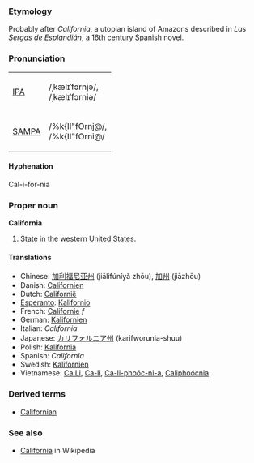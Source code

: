 ===Etymology===
Probably after ''California'', a utopian island of Amazons described in ''Las Sergas de Esplandián'', a 16th century Spanish novel.

===Pronunciation===
{| border=1 cellpadding=5
| [[w:IPA|IPA]] || /ˌkælɪˈfɔrnjə/, <br> /ˌkælɪˈfɔrniə/
|-
| [[w:SAMPA|SAMPA]] || /%k{lI"fOrnj@/, <br> /%k{lI"fOrni@/
|}

====Hyphenation====
Cal-i-for-nia

===Proper noun===
'''California''' 
#State in the western [[United States]].

====Translations====
*Chinese: [[加利福尼亚州]] (jiālìfúníyǎ zhōu),  [[加州]] (jiāzhōu)
*Danish: [[Californien]] 
*Dutch: [[Californië]] 
*[[Esperanto]]: [[Kalifornio]]
*French: [[Californie]] ''f''
*German: [[Kalifornien]]
*Italian: ''California''
*Japanese: [[カリフォルニア州]] (karifworunia-shuu)
*Polish: [[Kalifornia]]
*Spanish: ''California''
*Swedish: [[Kalifornien]]
*Vietnamese: [[Ca Li]], [[Ca-li]], [[Ca-li-phoóc-ni-a]], [[Caliphoócnia]]

===Derived terms===
*[[Californian]]

=== See also ===
*[[w:California|California]] in Wikipedia